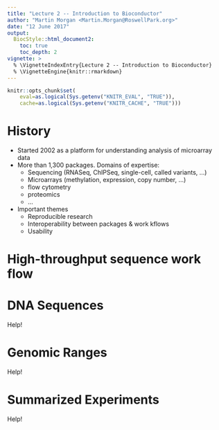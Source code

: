 ```yaml
---
title: "Lecture 2 -- Introduction to Bioconductor"
author: "Martin Morgan <Martin.Morgan@RoswellPark.org>"
date: "12 June 2017"
output:
  BiocStyle::html_document2:
    toc: true
    toc_depth: 2
vignette: >
  % \VignetteIndexEntry{Lecture 2 -- Introduction to Bioconductor}
  % \VignetteEngine{knitr::rmarkdown}
---
```


```r
knitr::opts_chunk$set(
    eval=as.logical(Sys.getenv("KNITR_EVAL", "TRUE")),
    cache=as.logical(Sys.getenv("KNITR_CACHE", "TRUE")))
```

# History

- Started 2002 as a platform for understanding analysis of microarray
  data
- More than 1,300 packages. Domains of expertise:
    - Sequencing (RNASeq, ChIPSeq, single-cell, called variants, ...)
    - Microarrays (methylation, expression, copy number, ...)
    - flow cytometry
    - proteomics
    - ...
- Important themes
    - Reproducible research
    - Interoperability between packages & work kflows
    - Usability

# High-throughput sequence work flow

# DNA Sequences

Help!

# Genomic Ranges

Help!

# Summarized Experiments

Help!
